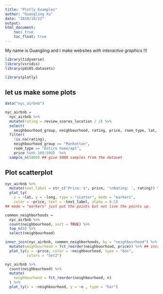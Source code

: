 ```yaml
---
title: "Plotly Examples"
author: "Guangling Xu"
date: "2019/10/22"
output: 
html_document:
    toc: true
    toc_float: true
---
```


 My name is Guangling and I make websites _with interactive graphics_ !!!
 
```r
library(tidyverse)
library(viridis)
library(p8105.datasets)

library(plotly)
```


## let us make some plots

```r
data("nyc_airbnb")
```

```r
nyc_airbnb = 
  nyc_airbnb %>% 
  mutate(rating = review_scores_location / 2) %>%
  select(
    neighbourhood_group, neighbourhood, rating, price, room_type, lat, long) %>%
  filter(
    !is.na(rating), 
    neighbourhood_group == "Manhattan",
    room_type == "Entire home/apt",
    price %in% 100:500)  %>% 
  sample_n(5000) ## give 5000 samples from the dataset
```


## Plot scatterplot

```r
nyc_airbnb %>%
  mutate(text_label = str_c("Price: $", price, '\nRating: ', rating)) %>% 
  plot_ly(
    x = ~lat, y = ~long, type = "scatter", mode = "markers",
    color = ~price, text = ~text_label, alpha = 0.5)
## mode = "markers" just put the points but not line the points up.
```

```r
common_neighborhoods =
  nyc_airbnb %>% 
  count(neighbourhood, sort = TRUE) %>% 
  top_n(8) %>% 
  select(neighbourhood)

inner_join(nyc_airbnb, common_neighborhoods, by = "neighbourhood") %>% 
  mutate(neighbourhood = fct_reorder(neighbourhood, price)) %>% ## increasing order with prices
  plot_ly(y = ~price, color = ~neighbourhood, type = "box",
          colors = "Set2")
```

```r
nyc_airbnb %>% 
  count(neighbourhood) %>% 
  mutate(
    neighbourhood = fct_reorder(neighbourhood, n)
  ) %>% 
  plot_ly(x = ~neighbourhood, y = ~n , type = "bar")
```


